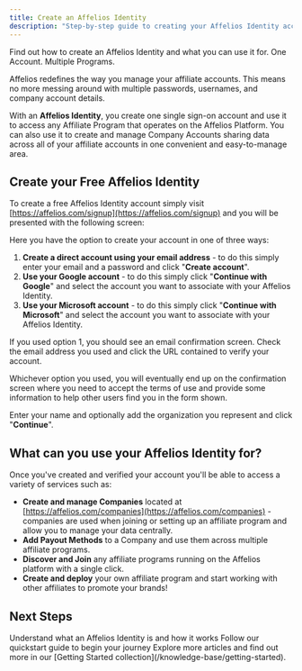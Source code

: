 ```yaml
---
title: Create an Affelios Identity
description: "Step-by-step guide to creating your Affelios Identity account."
---
```


Find out how to create an Affelios Identity and what you can use it for. One Account. Multiple Programs.

Affelios redefines the way you manage your affiliate accounts. This means no more messing around with multiple passwords, usernames, and company account details.

With an **Affelios Identity**, you create one single sign-on account and use it to access any Affiliate Program that operates on the Affelios Platform. You can also use it to create and manage Company Accounts sharing data across all of your affiliate accounts in one convenient and easy-to-manage area.

## Create your Free Affelios Identity

To create a free Affelios Identity account simply visit [https://affelios.com/signup](https://affelios.com/signup) and you will be presented with the following screen:

Here you have the option to create your account in one of three ways:

1. **Create a direct account using your email address** - to do this simply enter your email and a password and click "**Create account**".
2. **Use your Google account** - to do this simply click "**Continue with Google**" and select the account you want to associate with your Affelios Identity.
3. **Use your Microsoft account** - to do this simply click "**Continue with Microsoft**" and select the account you want to associate with your Affelios Identity.

<Info>
If you used option 1, you should see an email confirmation screen. Check the email address you used and click the URL contained to verify your account.
</Info>

Whichever option you used, you will eventually end up on the confirmation screen where you need to accept the terms of use and provide some information to help other users find you in the form shown.

Enter your name and optionally add the organization you represent and click "**Continue**".

## What can you use your Affelios Identity for?

Once you've created and verified your account you'll be able to access a variety of services such as:

- **Create and manage Companies** located at [https://affelios.com/companies](https://affelios.com/companies) - companies are used when joining or setting up an affiliate program and allow you to manage your data centrally.
- **Add Payout Methods** to a Company and use them across multiple affiliate programs.
- **Discover and Join** any affiliate programs running on the Affelios platform with a single click.
- **Create and deploy** your own affiliate program and start working with other affiliates to promote your brands!

## Next Steps

<CardGroup cols={2}>
  <Card
    title="Learn About Affelios Identity"
    icon="id-card"
    href="/knowledge-base/getting-started/affelios-identity"
  >
    Understand what an Affelios Identity is and how it works
  </Card>
  <Card
    title="Get Started"
    icon="rocket"
    href="/knowledge-base/getting-started/quickstart"
  >
    Follow our quickstart guide to begin your journey
  </Card>
</CardGroup>

<Info>
Explore more articles and find out more in our [Getting Started collection](/knowledge-base/getting-started).
</Info>
